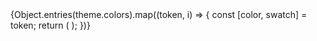 
<Meta name="Colors" />
<ColorPalette>
	{Object.entries(theme.colors).map((token, i) => {
		const [color, swatch] = token;
		return (
			<ColorItem
				key={i+color}
				title={`${color}`}
				subtitle={`theme.colors.${color}`}
				colors={swatch}
			/>
		);
	})}
</ColorPalette>